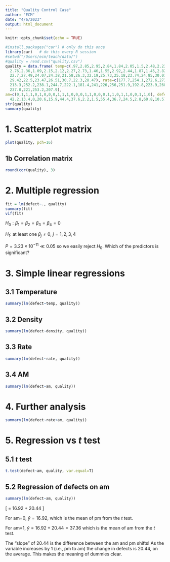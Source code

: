 ```yaml
---
title: "Quality Control Case"
author: "ECM"
date: "4/6/2023"
output: html_document
---
```


```r
knitr::opts_chunk$set(echo = TRUE)
```

```r
#install.packages("car") # only do this once
library(car)   # do this every R session
#setwd("/Users/ecm/teach/data/")
#quality = read.csv("quality.csv")
quality = data.frame( temp=c(.97,2.85,2.95,2.84,1.84,2.05,1.5,2.48,2.23,3.02,2.69,2.63,1.58,2.48,2.25,
  2.76,2.36,1.09,2.15,2.12,2.27,2.73,1.46,1.55,2.92,2.44,1.87,1.45,2.82,1.74), density=c(32.08,21.14,20.65,22.53,27.43,25.42,27.89,23.24,23.97,19.45,23.17,
  22.7,27.49,24.07,24.38,21.58,26.3,32.19,25.73,25.18,23.74,24.85,30.01,
  29.42,22.5,23.47,26.51,30.7,22.3,28.47), rate=c(177.7,254.1,272.6,273.4,210.8,236.1,219.1,238.9,251.9,281.9,254.5,265.7,
  213.3,252.2,238.1,244.7,222.1,181.4,241,226,256,251.9,192.8,223.9,260.0,236,
  237.0,221,253.2,207.9), 
am=c(0,1,1,1,0,1,0,0,0,1,1,1,0,0,0,1,1,0,0,0,1,1,0,1,1,0,0,1,1,0), defect=c(.2,47.9,50.9,49.7,11,15.6,5.5,37.4,27.8,58.7,34.5,45,6.6,31.5,23.4,
  42.2,13.4,0,20.6,15.9,44.4,37.6,2.2,1.5,55.4,36.7,24.5,2.8,60.8,10.5) )
str(quality)
summary(quality)
```

# 1. Scatterplot matrix
```r
plot(quality, pch=16)
```

## 1b Correlation matrix
```r
round(cor(quality), 3)
```

# 2. Multiple regression
```r
fit = lm(defect~., quality)
summary(fit)
vif(fit) 
```
$H_0: \beta_1 = \beta_2 = \beta_3 = \beta_4 = 0$ 

$H_1:$ at least one $\beta_j\ne 0$, $j=1, 2, 3, 4$

$P=3.23 \times 10^{-11} \ll 0.05$ so we easily reject $H_0$. Which of the predictors is significant?

# 3. Simple linear regressions
## 3.1 Temperature
```r
summary(lm(defect~temp, quality))
```
## 3.2 Density
```r
summary(lm(defect~density, quality))
```
## 3.3 Rate
```r
summary(lm(defect~rate, quality))
```
## 3.4 AM
```r
summary(lm(defect~am, quality))
```

# 4. Further analysis
```r
summary(lm(defect~rate+am, quality))
```
# 5. Regression vs $t$ test
## 5.1 $t$ test
```r
t.test(defect~am, quality, var.equal=T)
```

## 5.2 Regression of defects on am
```r
summary(lm(defect~am, quality))
```
\[ \hat{y} = 16.92 + 20.44\textrm{am} \]

For am=0, $\hat{y} = 16.92$, which is the mean of pm from the $t$ test.

For am=1, $\hat{y} = 16.92 + 20.44 = 37.36$ which is the mean of am from the $t$ test.

The "slope" of 20.44 is the difference between the am and pm shifts! As the variable increases by 1 (i.e., pm to am) the change in defects is 20.44, on the average. This makes the meaning of dummies clear.